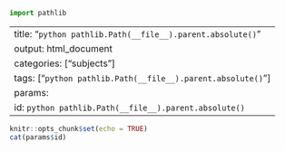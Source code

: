 ```python
import pathlib
```

---
title: "`python pathlib.Path(__file__).parent.absolute()`"
output: html_document
categories: ["subjects"]
tags: ["`python pathlib.Path(__file__).parent.absolute()`"]
params:
  id: `python pathlib.Path(__file__).parent.absolute()`
---

```r
knitr::opts_chunk$set(echo = TRUE)
cat(params$id)
```
